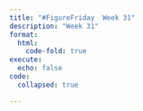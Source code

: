 ```yaml
---
title: "#FigureFriday  Week 31"
description: "Week 31"
format: 
  html:
    code-fold: true
execute:
  echo: false
code:
  collapsed: true

---
```


